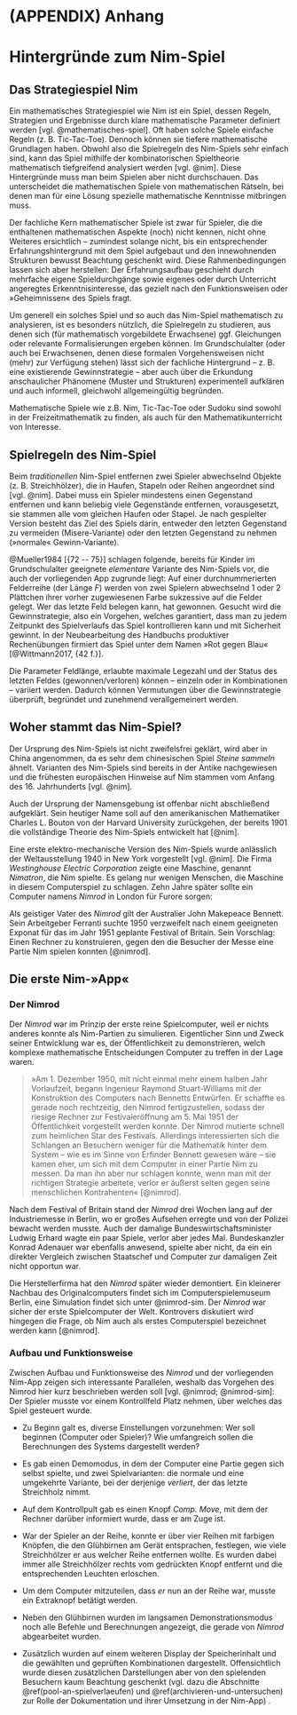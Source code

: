 # (APPENDIX) Anhang {-}

# Hintergründe zum Nim-Spiel

## Das Strategiespiel Nim

Ein mathematisches Strategiespiel wie Nim ist ein Spiel, dessen Regeln, Strategien und Ergebnisse durch klare mathematische Parameter definiert werden [vgl. @mathematisches-spiel]. 
Oft haben solche Spiele einfache Regeln (z. B. Tic-Tac-Toe). Dennoch können sie tiefere mathematische Grundlagen haben. 
Obwohl also die Spielregeln des Nim-Spiels sehr einfach sind, kann das Spiel mithilfe der kombinatorischen Spieltheorie mathematisch tiefgreifend analysiert werden [vgl. @nim]. 
Diese Hintergründe muss man beim Spielen aber nicht durchschauen. Das unterscheidet die mathematischen Spiele von mathematischen Rätseln, bei denen man für eine Lösung spezielle mathematische Kenntnisse mitbringen muss.

Der fachliche Kern mathematischer Spiele ist zwar für Spieler, die die enthaltenen mathematischen Aspekte (noch) nicht kennen, nicht ohne Weiteres ersichtlich – zumindest solange nicht, bis ein entsprechender Erfahrungshintergrund mit dem Spiel aufgebaut und den innewohnenden Strukturen bewusst Beachtung geschenkt wird. 
Diese Rahmenbedingungen lassen sich aber herstellen: Der Erfahrungsaufbau geschieht durch mehrfache eigene Spieldurchgänge sowie eigenes oder durch Unterricht angeregtes Erkenntnisinteresse, das gezielt nach den Funktionsweisen oder »Geheimnissen« des Spiels fragt.

Um generell ein solches Spiel und so auch das Nim-Spiel mathematisch zu analysieren, ist es besonders nützlich, die Spielregeln zu studieren, aus denen sich (für mathematisch vorgebildete Erwachsene) ggf. Gleichungen oder relevante Formalisierungen ergeben können. 
Im Grundschulalter (oder auch bei Erwachsenen, denen diese formalen Vorgehensweisen nicht (mehr) zur Verfügung stehen) lässt sich der fachliche Hintergrund – z. B. eine existierende Gewinnstrategie – aber auch über die Erkundung anschaulicher Phänomene (Muster und Strukturen) experimentell aufklären und auch informell, gleichwohl allgemeingültig begründen.

Mathematische Spiele wie z.B. Nim, Tic-Tac-Toe oder Sudoku sind sowohl in der Freizeitmathematik zu finden, als auch für den Mathematikunterricht von Interesse.


## Spielregeln des Nim-Spiel

Beim *traditionellen* Nim-Spiel entfernen zwei Spieler abwechselnd Objekte (z. B. Streichhölzer), die in Haufen, Stapeln oder Reihen angeordnet sind [vgl. @nim]. 
Dabei muss ein Spieler mindestens einen Gegenstand entfernen und kann beliebig viele Gegenstände entfernen, vorausgesetzt, sie stammen alle vom gleichen Haufen oder Stapel. 
Je nach gespielter Version besteht das Ziel des Spiels darin, entweder den letzten Gegenstand zu vermeiden (Misere-Variante) oder den letzten Gegenstand zu nehmen (»normale« Gewinn-Variante).

@Mueller1984 [{72 -- 75}] schlagen folgende, bereits für Kinder im Grundschulalter geeignete *elementare* Variante des Nim-Spiels vor, die auch der vorliegenden App zugrunde liegt: 
Auf einer durchnummerierten Felderreihe (der Länge $F$) werden von zwei Spielern abwechselnd 1 oder 2 Plättchen ihrer vorher zugewiesenen Farbe sukzessive auf die Felder gelegt. 
Wer das letzte Feld belegen kann, hat gewonnen. Gesucht wird die Gewinnstrategie, also ein Vorgehen, welches garantiert, dass man zu jedem Zeitpunkt des Spielverlaufs das Spiel kontrollieren kann und mit Sicherheit gewinnt. 
In der Neubearbeitung des Handbuchs produktiver Rechenübungen firmiert das Spiel unter dem Namen »Rot gegen Blau« [@Wittmann2017, {42 f.}].

Die Parameter Feldlänge, erlaubte maximale Legezahl und der Status des letzten Feldes (gewonnen/verloren) können – einzeln oder in Kombinationen – variiert werden. 
Dadurch können Vermutungen über die Gewinnstrategie überprüft, begründet und zunehmend verallgemeinert werden.


## Woher stammt das Nim-Spiel?

Der Ursprung des Nim-Spiels ist nicht zweifelsfrei geklärt, wird aber in China angenommen, da es sehr dem chinesischen Spiel *Steine sammeln* ähnelt. 
Varianten des Nim-Spiels sind bereits in der Antike nachgewiesen und die frühesten europäischen Hinweise auf Nim stammen vom Anfang des 16. Jahrhunderts [vgl. @nim].

Auch der Ursprung der Namensgebung ist offenbar nicht abschließend aufgeklärt. 
Sein heutiger Name soll auf den amerikanischen Mathematiker Charles L. Bouton von der Harvard University zurückgehen, der bereits 1901 die vollständige Theorie des Nim-Spiels entwickelt hat [@nim]. 

Eine erste elektro-mechanische Version des Nim-Spiels wurde anlässlich der Weltausstellung 1940 in New York vorgestellt [vgl. @nim]. 
Die Firma *Westinghouse Electric Corporation* zeigte eine Maschine, genannt *Nimatron*, die Nim spielte.
Es gelang nur wenigen Menschen, die Maschine in diesem Computerspiel zu schlagen. Zehn Jahre später sollte ein Computer namens *Nimrod* in London für Furore sorgen:

Als geistiger Vater des *Nimrod* gilt der Australier John Makepeace Bennett. Sein Arbeitgeber Ferranti suchte 1950 verzweifelt nach einem geeigneten Exponat für das im Jahr 1951 geplante Festival of Britain. Sein Vorschlag: 
Einen Rechner zu konstruieren, gegen den die Besucher der Messe eine Partie Nim spielen konnten [@nimrod]. 

## Die erste Nim-»App«

### Der Nimrod

Der *Nimrod* war im Prinzip der erste reine Spielcomputer, weil er nichts anderes konnte als Nim-Partien zu simulieren. 
Eigentlicher Sinn und Zweck seiner Entwicklung war es, der Öffentlichkeit zu demonstrieren, welch komplexe mathematische Entscheidungen Computer zu treffen in der Lage waren.

> »Am 1. Dezember 1950, mit nicht einmal mehr einem halben Jahr Vorlaufzeit, begann Ingenieur Raymond Stuart-Williams mit der Konstruktion des Computers nach Bennetts Entwürfen. Er schaffte es gerade noch rechtzeitig, den Nimrod fertigzustellen, sodass der riesige Rechner zur Festivaleröffnung am 5. Mai 1951 der Öffentlichkeit vorgestellt werden konnte. Der Nimrod mutierte schnell zum heimlichen Star des Festivals. Allerdings interessierten sich die Schlangen an Besuchern weniger für die Mathematik hinter dem System – wie es im Sinne von Erfinder Bennett gewesen wäre – sie kamen eher, um sich mit dem Computer in einer Partie Nim zu messen. Da man ihn aber nur schlagen konnte, wenn man mit der richtigen Strategie arbeitete, verlor er äußerst selten gegen seine menschlichen Kontrahenten« [@nimrod].

Nach dem Festival of Britain stand der *Nimrod* drei Wochen lang auf der Industriemesse in Berlin, wo er großes Aufsehen erregte und von der Polizei bewacht werden musste. 
Auch der damalige Bundeswirtschaftsminister Ludwig Erhard wagte ein paar Spiele, verlor aber jedes Mal. 
Bundeskanzler Konrad Adenauer war ebenfalls anwesend, spielte aber nicht, da ein ein direkter Vergleich zwischen Staatschef und Computer zur damaligen Zeit nicht opportun war.

Die Herstellerfirma hat den *Nimrod* später wieder demontiert. Ein kleinerer Nachbau des Originalcomputers findet sich im Computerspielemuseum Berlin, eine Simulation findet sich unter @nimrod-sim. 
Der *Nimrod* war sicher der erste Spielcomputer der Welt. Kontrovers diskutiert wird hingegen die Frage, ob Nim auch als erstes Computerspiel bezeichnet werden kann [@nimrod].


### Aufbau und Funktionsweise

Zwischen Aufbau und Funktionsweise des *Nimrod* und der vorliegenden Nim-App zeigen sich interessante Parallelen, weshalb das Vorgehen des Nimrod hier kurz beschrieben werden soll [vgl. @nimrod; @nimrod-sim]: 
Der Spieler musste vor einem Kontrollfeld Platz nehmen, über welches das Spiel gesteuert wurde.

* Zu Beginn galt es, diverse Einstellungen vorzunehmen: Wer soll beginnen (Computer oder Spieler)? Wie umfangreich sollen die Berechnungen des Systems dargestellt werden?

* Es gab einen Demomodus, in dem der Computer eine Partie gegen sich selbst spielte, und zwei Spielvarianten: die normale und eine umgekehrte Variante, bei der derjenige *verliert*, der das letzte Streichholz nimmt.

* Auf dem Kontrollpult gab es einen Knopf *Comp. Move*, mit dem der Rechner darüber informiert wurde, dass er am Zuge ist.

* War der Spieler an der Reihe, konnte er über vier Reihen mit farbigen Knöpfen, die den Glühbirnen am Gerät entsprachen, festlegen, wie viele Streichhölzer er aus welcher Reihe entfernen wollte. Es wurden dabei immer alle Streichhölzer rechts vom gedrückten Knopf entfernt und die entsprechenden Leuchten erloschen.

* Um dem Computer mitzuteilen, dass *er* nun an der Reihe war, musste ein Extraknopf betätigt werden.

* Neben den Glühbirnen wurden im langsamen Demonstrationsmodus noch alle Befehle und Berechnungen angezeigt, die gerade von *Nimrod* abgearbeitet wurden.

* Zusätzlich wurden auf einem weiteren Display der Speicherinhalt und die gewählten und geprüften Kombinationen dargestellt. Offensichtlich wurde diesen zusätzlichen Darstellungen aber von den spielenden Besuchern kaum Beachtung geschenkt (vgl. dazu die Abschnitte \@ref(pool-an-spielverlaeufen) und \@ref(archivieren-und-untersuchen) zur Rolle der Dokumentation und ihrer Umsetzung in der Nim-App) .
